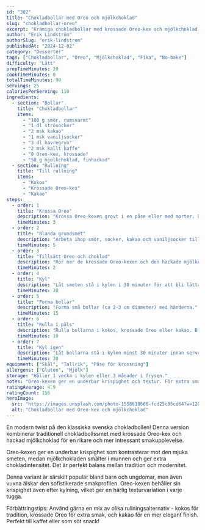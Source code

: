 ```yaml
---
id: "302"
title: "Chokladbollar med Oreo och mjölkchoklad"
slug: "chokladbollar-oreo"
excerpt: "Krämiga chokladbollar med krossade Oreo-kex och mjölkchoklad. En modern favorit!"
author: "Erik Lindström"
authorSlug: "erik-lindstrom"
publishedAt: "2024-12-02"
category: "Desserter"
tags: ["Chokladbollar", "Oreo", "Mjölkchoklad", "Fika", "No-bake"]
difficulty: "Lätt"
prepTimeMinutes: 20
cookTimeMinutes: 0
totalTimeMinutes: 90
servings: 25
caloriesPerServing: 110
ingredients:
  - section: "Bollar"
    title: "Chokladbollar"
    items:
      - "100 g smör, rumsvarmt"
      - "1 dl strösocker"
      - "2 msk kakao"
      - "1 msk vaniljsocker"
      - "3 dl havregryn"
      - "2 msk kallt kaffe"
      - "8 Oreo-kex, krossade"
      - "50 g mjölkchoklad, finhackad"
  - section: "Rullning"
    title: "Till rullning"
    items:
      - "Kokos"
      - "Krossade Oreo-kex"
      - "Kakao"
steps:
  - order: 1
    title: "Krossa Oreo"
    description: "Krossa Oreo-kexen grovt i en påse eller med morter. Behåll några bitar större för textur."
    timeMinutes: 3
  - order: 2
    title: "Blanda grundsmet"
    description: "Arbeta ihop smör, socker, kakao och vaniljsocker tills krämigt. Tillsätt havregryn och kaffe."
    timeMinutes: 5
  - order: 3
    title: "Tillsätt Oreo och choklad"
    description: "Rör ner de krossade Oreo-kexen och den hackade mjölkchokladen i smeten."
    timeMinutes: 2
  - order: 4
    title: "Kyl"
    description: "Låt smeten stå i kylen i 30 minuter för att bli lättare att forma."
    timeMinutes: 30
  - order: 5
    title: "Forma bollar"
    description: "Forma små bollar (ca 2-3 cm diameter) med händerna."
    timeMinutes: 15
  - order: 6
    title: "Rulla i päls"
    description: "Rulla bollarna i kokos, krossade Oreo eller kakao. Blanda gärna olika för variation."
    timeMinutes: 10
  - order: 7
    title: "Kyl igen"
    description: "Låt bollarna stå i kylen minst 30 minuter innan servering."
    timeMinutes: 30
equipment: ["Skål", "Tallrik", "Påse för krossning"]
allergens: ["Gluten", "Mjölk"]
storage: "Håller 1 vecka i kylen eller 3 månader i frysen."
notes: "Oreo-kexen ger en underbar krispighet och textur. För extra smak kan du tillsätta 1 msk Oreo-fyllning från kexen. Varianter: Byt mjölkchoklad mot vit choklad eller tillsätt nötter!"
ratingAverage: 4.9
ratingCount: 156
heroImage:
  src: "https://images.unsplash.com/photo-1558618666-fcd25c85cd64?w=1200&q=80"
  alt: "Chokladbollar med Oreo-kex och mjölkchoklad"
---
```


En modern twist på den klassiska svenska chokladbollen! Denna version kombinerar traditionell chokladbollssmet med krossade Oreo-kex och hackad mjölkchoklad för en rikare och mer intressant smakupplevelse.

Oreo-kexen ger en underbar krispighet som kontrasterar mot den mjuka smeten, medan mjölkchokladen smälter i munnen och ger extra chokladintensitet. Det är perfekt balans mellan tradition och modernitet.

Denna variant är särskilt populär bland barn och ungdomar, men även vuxna älskar den sofistikerade smakprofilen. Oreo-kexen behåller sin krispighet även efter kylning, vilket ger en härlig texturvariation i varje tugga.

Förbättringstips: Använd gärna en mix av olika rullningsalternativ - kokos för tradition, krossade Oreo för extra smak, och kakao för en mer elegant finish. Perfekt till kaffet eller som söt snack!
